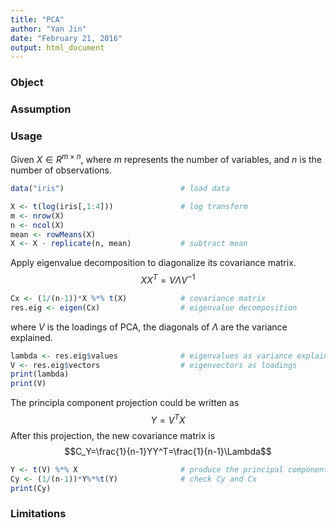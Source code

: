 ---
title: "PCA"
author: "Yan Jin"
date: "February 21, 2016"
output: html_document
---

### Object

### Assumption

### Usage
Given $X \in R^{m \times n}$, where $m$ represents the number of variables, and $n$ is the number of observations.
```{r}
data("iris")                          # load data

X <- t(log(iris[,1:4]))               # log transform
m <- nrow(X)
n <- ncol(X)
mean <- rowMeans(X) 
X <- X - replicate(n, mean)           # subtract mean
```
Apply eigenvalue decomposition to diagonalize its covariance matrix.
$$XX^T=V\Lambda V^{-1}$$
```{r}
Cx <- (1/(n-1))*X %*% t(X)            # covariance matrix
res.eig <- eigen(Cx)                  # eigenvalue decomposition
```
where $V$ is the loadings of PCA, the diagonals of $\Lambda$ are the variance explained. 
```{r}
lambda <- res.eig$values              # eigenvalues as variance explained
V <- res.eig$vectors                  # eigenvectors as loadings
print(lambda)
print(V)
```
The principla component projection could be written as
$$Y=V^TX$$
After this projection, the new covariance matrix is
$$C_Y=\frac{1}{n-1}YY^T=\frac{1}{n-1}\Lambda$$
```{r}
Y <- t(V) %*% X                       # produce the principal components projection
Cy <- (1/(n-1))*Y%*%t(Y)              # check Cy and Cx
print(Cy)
```

### Limitations